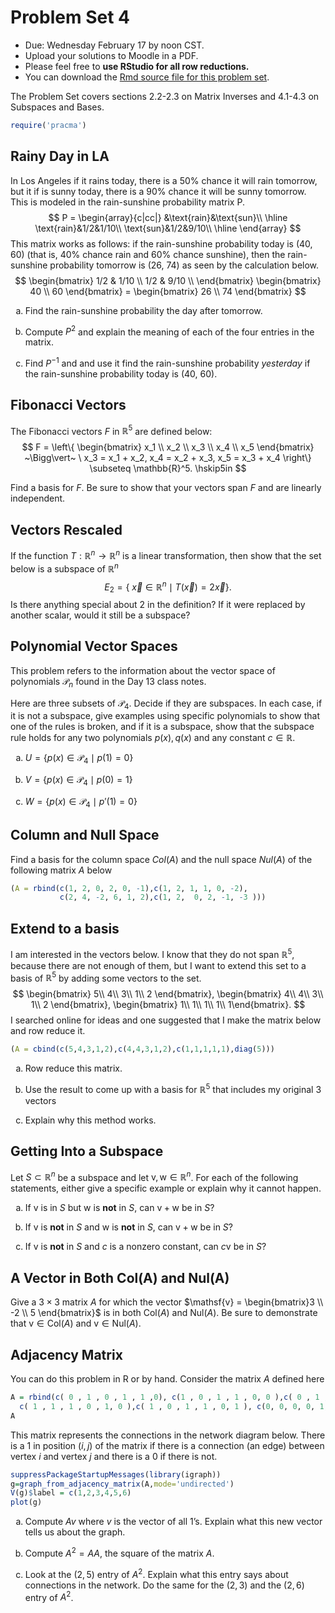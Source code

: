 
# Problem Set 4

* Due: Wednesday February 17 by noon CST. 
* Upload your solutions to Moodle in a PDF. 
* Please feel free to **use RStudio for all row reductions.**
* You can download the [Rmd source file  for this problem set](https://github.com/Tom-Halverson/math236_s21/blob/main/PS4-problem-set-4.Rmd).



The Problem Set covers sections 2.2-2.3 on Matrix Inverses and 4.1-4.3 on Subspaces and Bases.

```r
require('pracma')
```


## Rainy Day in LA

In Los Angeles if it rains today, there is a 50% chance it will rain tomorrow, but it if is sunny today, there is a 90% chance it will be sunny tomorrow. This is modeled in the rain-sunshine probability matrix P. 
$$
P = 
\begin{array}{c|cc|}
&\text{rain}&\text{sun}\\
\hline
\text{rain}&1/2&1/10\\
\text{sun}&1/2&9/10\\
\hline
\end{array}
$$
This matrix works as follows: if the rain-sunshine probability today is (40, 60) (that is, 40% chance rain and 60% chance sunshine), then the rain-sunshine probability tomorrow is (26, 74) as seen by the calculation below.
$$
\begin{bmatrix}
1/2 & 1/10 \\
1/2 & 9/10 \\
\end{bmatrix} \begin{bmatrix} 40 \\ 60 \end{bmatrix} = \begin{bmatrix} 26 \\ 74 \end{bmatrix}
$$

a. Find the rain-sunshine probability the day after tomorrow.

b. Compute $P^2$ and explain the meaning of each of the four entries in the matrix.

c. Find $P^{-1}$ and   and use it find the rain-sunshine probability *yesterday* if the rain-sunshine probability today is (40, 60).

## Fibonacci Vectors

The Fibonacci vectors $F$ in $\mathbb{R}^5$ are defined below:
$$
F  = \left\{ \begin{bmatrix} x_1 \\ x_2 \\ x_3 \\ x_4 \\ x_5 \end{bmatrix} ~\Bigg\vert~ \ x_3 = x_1 + x_2, x_4 = x_2 + x_3, x_5 = x_3 + x_4 \right\} \subseteq \mathbb{R}^5.   \hskip5in
$$

Find a basis for $F$. Be sure to show that your vectors span $F$ and are linearly independent.


## Vectors Rescaled

If the function $T: \mathbb{R}^n \to \mathbb{R}^n$ is a linear transformation, then show that the set below is a subspace of $\mathbb{R}^n$
$$
E_2 = \{\ \vec{x} \in \mathbb{R}^n \mid T(\vec{x}) = 2 \vec{x} \}.
$$
Is there anything special about 2 in the definition? If it were replaced by another scalar, would it still be a subspace?

## Polynomial Vector Spaces

This problem refers to the information about the vector space of polynomials $\mathcal{P}_n$ found in the Day 13 class notes. 

Here are three subsets of $\mathcal{P}_4$. Decide if they are subspaces. In each case, if it is not a subspace, give examples using specific polynomials to show that one of the rules is broken, and if it is a subspace, show that the subspace rule holds for any two polynomials $p(x), q(x)$ and any constant $c \in \mathbb{R}$.

a. $U = \{ p(x) \in \mathcal{P}_4 \mid p(1) = 0 \}$

b. $V = \{ p(x) \in \mathcal{P}_4 \mid p(0) = 1 \}$

c. $W= \{ p(x) \in \mathcal{P}_4 \mid p'(1) = 0 \}$

## Column and Null Space

Find a basis for the column space $Col(A)$ and the null space $Nul(A)$ of the following matrix $A$ below
```r
(A = rbind(c(1, 2, 0, 2, 0, -1),c(1, 2, 1, 1, 0, -2),
           c(2, 4, -2, 6, 1, 2),c(1, 2,  0, 2, -1, -3 )))
```

## Extend to a basis

I am  interested in the vectors below. I know that they do not span $\mathbb{R}^5$, because there are not enough of them, but I want to extend this set to a basis of $\mathbb{R}^5$ by adding some vectors to the set. 
$$
\begin{bmatrix} 5\\ 4\\ 3\\ 1\\ 2 \end{bmatrix},
\begin{bmatrix} 4\\ 4\\ 3\\ 1\\ 2 \end{bmatrix}, 
\begin{bmatrix} 1\\ 1\\ 1\\ 1\\ 1\end{bmatrix}. 
$$
I searched online for ideas and one suggested that I make the matrix below and row reduce it.
```r
(A = cbind(c(5,4,3,1,2),c(4,4,3,1,2),c(1,1,1,1,1),diag(5)))
```

a. Row reduce this matrix.

b. Use the result to come up with a basis for $\mathbb{R}^5$ that includes my original 3 vectors

c. Explain why this method works.

## Getting Into a Subspace

Let $S \subset \mathbb{R}^n$ be a subspace and let $\mathsf{v}, \mathsf{w} \in \mathbb{R}^n$. For  each of the following statements, either give  a specific example  or explain why it cannot happen.


a. If $\mathsf{v}$ is in $S$ but  $\mathsf{w}$ is **not** in $S$, can  $\mathsf{v} + \mathsf{w}$ be in $S$?  



b. If $\mathsf{v}$ is **not** in $S$ and  $\mathsf{w}$ is **not** in $S$, can  $\mathsf{v} + \mathsf{w}$ be in $S$? 



c. If $\mathsf{v}$ is **not** in  $S$ and $c$ is a  nonzero constant, can $c\mathsf{v}$ be  in $S$?




## A Vector in Both Col(A) and Nul(A)

Give a $3 \times 3$ matrix $A$ for which the vector $\mathsf{v} = \begin{bmatrix}3 \\ -2 \\ 5   \end{bmatrix}$ is in both $\mathrm{Col}(A)$ and $\mathrm{Nul}(A)$. Be sure to demonstrate that $\mathsf{v} \in \mathrm{Col}(A)$ and $\mathsf{v} \in \mathrm{Nul}(A)$.


## Adjacency Matrix

You can do this problem in R or by hand. Consider the matrix $A$ defined here
```r
A = rbind(c( 0 , 1 , 0 , 1 , 1 ,0), c(1 , 0 , 1 , 1 , 0, 0 ),c( 0 , 1 , 0 , 1 , 1, 0 ),
  c( 1 , 1 , 1 , 0 , 1, 0 ),c( 1 , 0 , 1 , 1 , 0, 1 ), c(0, 0, 0, 0, 1, 0))
A
```

This matrix represents the connections in the network diagram below. There is a 1 in position $(i,j)$ of the matrix if there is a connection (an edge) between vertex $i$ and vertex $j$ and there is a 0 if there is not.

```r
suppressPackageStartupMessages(library(igraph))
g=graph_from_adjacency_matrix(A,mode='undirected')
V(g)$label = c(1,2,3,4,5,6)
plot(g)
```

a. Compute $A v$ where $v$ is the vector of all 1's. Explain what this new vector tells us about the graph.

b. Compute $A^2 = A A$, the square of the matrix $A$.

c. Look at the $(2,5)$ entry of $A^2$. Explain what this entry says about connections in the network. Do the same for the $(2,3)$ and the $(2,6)$ entry of $A^2$.

